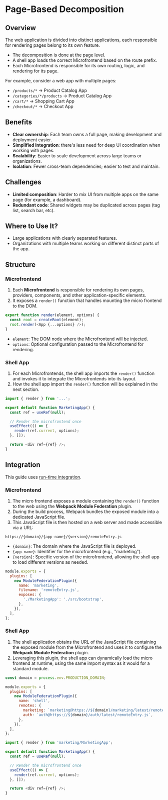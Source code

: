 # Page-Based Decomposition

## Overview

The web application is divided into distinct applications, each responsible for rendering pages belong to its own feature.

- The decomposition is done at the page level.
- A shell app loads the correct Microfrontend based on the route prefix.
- Each Microfrontend is responsible for its own routing, logic, and rendering for its page.

For example, consider a web app with multiple pages:
- `/products/*` → Product Catalog App
- `/categories/*/products` → Product Catalog App
- `/cart/*` → Shopping Cart App
- `/checkout/*` → Checkout App


## Benefits

- **Clear ownership**: Each team owns a full page, making development and deployment easier.
- **Simplified Integration**: there's less need for deep UI coordination when working with pages.
- **Scalability**: Easier to scale development across large teams or organizations.
- **Isolation**: Fewer cross-team dependencies; easier to test and maintain.


## Challenges

- **Limited composition**: Harder to mix UI from multiple apps on the same page (for example, a dashboard).
- **Redundant code**: Shared widgets may be duplicated across pages (tag list, search bar, etc).


## Where to Use It?

- Large applications with clearly separated features.
- Organizations with multiple teams working on different distinct parts of the app.


## Structure

### Microfrontend

1. Each **Microfrontend** is responsible for rendering its own pages, providers, components, and other application-specific elements.  
2. It exposes a `render()` function that handles mounting the micro frontend to the DOM.  

```js title="marketing/src/bootstrap.js"
export function render(element, options) {
  const root = createRoot(element);
  root.render(<App {...options} />);
}
```
- `element`: The DOM node where the Microfrontend will be injected.
- `options`: Optional configuration passed to the Microfrontend for rendering.


### Shell App

1. For each Microfrontends, the shell app imports the `render()` function and invokes it to integrate the Microfrontends into its layout.
2. How the shell app import the `render()` function will be explained in the next section.

```js title="shell/src/bootstrap.js"
import { render } from '...';

export default function MarketingApp() {
  const ref = useRef(null);

  // Render the microfrontend once
  useEffect(() => {
    render(ref.current, options);
  }, []);

  return <div ref={ref} />;
}
```


## Integration

This guide uses [run-time integration](./integration.mdx#run-time-integration).

### Microfrontend

1. The micro frontend exposes a module containing the `render()` function to the web using the **Webpack Module Federation** plugin.  
2. During the build process, Webpack bundles the exposed module into a dedicated JavaScript file.  
3. This JavaScript file is then hosted on a web server and made accessible via a URL:

```
https://{domain}/{app-name}/{version}/remoteEntry.js
```
- `{domain}`: The domain where the JavaScript file is deployed.
- `{app-name}`: Identifier for the microfrontend (e.g., "marketing").
- `{version}`: Specific version of the microfrontend, allowing the shell app to load different versions as needed.

```js title="marketing/webpack.prod.js"
module.exports = {
  plugins: [
    new ModuleFederationPlugin({
      name: 'marketing',
      filename: 'remoteEntry.js',
      exposes: {
        './MarketingApp': './src/bootstrap',
      },
    }),
  ],
};
```


### Shell App

1. The shell application obtains the URL of the JavaScript file containing the exposed module from the Microfrontend and uses it to configure the **Webpack Module Federation** plugin.  
2. Leveraging this plugin, the shell app can dynamically load the micro frontend at runtime, using the same import syntax as it would for a standard module.

```js title="shell/webpack.prod.js"
const domain = process.env.PRODUCTION_DOMAIN;

module.exports = {
  plugins: [
    new ModuleFederationPlugin({
      name: 'shell',
      remotes: {
        marketing: `marketing@https://${domain}/marketing/latest/remoteEntry.js`,
        auth: `auth@https://${domain}/auth/latest/remoteEntry.js`,
      },
    }),
  ],
};
```

```js title="shell/src/bootstrap.js"
import { render } from 'marketing/MarketingApp';

export default function MarketingApp() {
  const ref = useRef(null);

  // Render the microfrontend once
  useEffect(() => {
    render(ref.current, options);
  }, []);

  return <div ref={ref} />;
}
```
